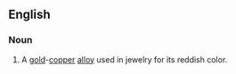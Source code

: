 {{also|rosegold}}
==English==

===Noun===
{{en-noun}}
{{wikipedia}}

# A [[gold]]-[[copper]] [[alloy]] used in jewelry for its reddish color.